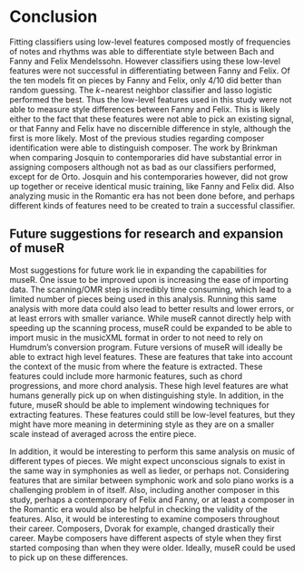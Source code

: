 # Conclusion {-}

Fitting classifiers using low-level features composed mostly of frequencies of notes and rhythms was able to differentiate style between Bach and Fanny and Felix Mendelssohn. However classifiers using these low-level features were not successful in differentiating between Fanny and Felix. Of the ten models fit on pieces by Fanny and Felix, only 4/10 did better than random guessing. The $k-$nearest neighbor classifier and lasso logistic performed the best. Thus the low-level features used in this study were not able to measure style differences between Fanny and Felix. This is likely either to the fact that these features were not able to pick an existing signal, or that Fanny and Felix have no discernible difference in style, although the first is more likely. Most of the previous studies regarding composer identification were able to distinguish composer. The work by Brinkman when comparing Josquin to contemporaries did have substantial error in assigning composers although not as bad as our classifiers performed, except for de Orto. Josquin and his contemporaries however, did not grow up together or receive identical music training, like Fanny and Felix did. Also analyzing music in the Romantic era has not been done before, and perhaps different kinds of features need to be created to train a successful classifier. 


## Future suggestions for research and expansion of museR

Most suggestions for future work lie in expanding the capabilities for museR. One issue to be improved upon is increasing the ease of importing data. The scanning/OMR step is incredibly time consuming, which lead to a limited number of pieces being used in this analysis. Running this same analysis with more data could also lead to better results and lower errors, or at least errors with smaller variance. While museR cannot directly help with speeding up the scanning process, museR could be expanded to be able to import music in the musicXML format in order to not need to rely on Humdrum's conversion program. Future versions of museR will ideally be able to extract high level features. These are features that take into account the context of the music from where the feature is extracted. These features could include more harmonic features, such as chord progressions, and more chord analysis. These high level features are what humans generally pick up on when distinguishing style. In addition, in the future, museR should be able to implement windowing techniques for extracting features. These features could still be low-level features, but they might have more meaning in determining style as they are on a smaller scale instead of averaged across the entire piece. 

In addition, it would be interesting to perform this same analysis on music of different types of pieces. We might expect unconscious signals to exist in the same way in symphonies as well as lieder, or perhaps not. Considering features that are similar between symphonic work and solo piano works is a challenging problem in of itself. Also, including another composer in this study, perhaps a contemporary of Felix and Fanny, or at least a composer in the Romantic era would also be helpful in checking the validity of the features. Also, it would be interesting to examine composers throughout their career. Composers, Dvorak for example, changed drastically their career.  Maybe composers have different aspects of style when they first started composing than when they were older. Ideally, museR could be used to pick up on these differences. 





